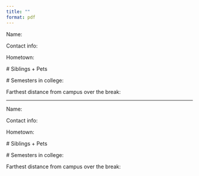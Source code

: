 ```yaml
---
title: ""
format: pdf
---
```


\thispagestyle{empty} 

Name:\

Contact info:\

Hometown:\

\# Siblings + Pets\

\# Semesters in college:\

Farthest distance from campus over the break:\

\vspace{5cm}

* * *

Name:\

Contact info:\

Hometown:\

\# Siblings + Pets\

\# Semesters in college:\

Farthest distance from campus over the break:\
